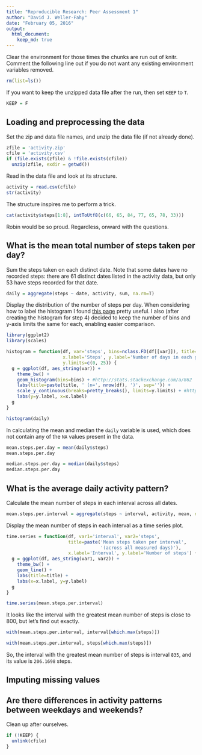 ```yaml
---
title: "Reproducible Research: Peer Assessment 1"
author: "David J. Weller-Fahy"
date: "February 05, 2016"
output: 
  html_document:
    keep_md: true
---
```


Clear the environment for those times the chunks are run out of knitr.  Comment the following line out if you do not want any existing environment variables removed.

```r
rm(list=ls())
```

If you want to keep the unzipped data file after the run, then set `KEEP` to `T`.

```r
KEEP = F
```

## Loading and preprocessing the data

Set the zip and data file names, and unzip the data file (if not already done).

```r
zfile = 'activity.zip'
cfile = 'activity.csv'
if (file.exists(zfile) & !file.exists(cfile))
  unzip(zfile, exdir = getwd())
```

Read in the data file and look at its structure.

```r
activity = read.csv(cfile)
str(activity)
```

The structure inspires me to perform a trick.

```r
cat(activity$steps[1:8], intToUtf8(c(66, 65, 84, 77, 65, 78, 33)))
```

Robin would be so proud.  Regardless, onward with the questions.

## What is the mean total number of steps taken per day?

Sum the steps taken on each distinct date.  Note that some dates have no recorded steps: there are 61 distinct dates listed in the activity data, but only 53 have steps recorded for that date.

```r
daily = aggregate(steps ~ date, activity, sum, na.rm=T)
```

Display the distribution of the number of steps per day.  When considering how to label the histogram I found [this page][1] pretty useful.  I also (after creating the histogram for step 4) decided to keep the number of bins and y-axis limits the same for each, enabling easier comparison.

[1]: http://www.dummies.com/how-to/content/how-to-clearly-label-the-axes-on-a-statistical-his.html

```r
library(ggplot2)
library(scales)

histogram = function(df, var='steps', bins=nclass.FD(df[[var]]), title='Steps taken per day',
                     x.label='Steps', y.label='Number of days in each group of steps',
                     y.limits=c(0, 25)) {
  g = ggplot(df, aes_string(var)) +
    theme_bw() +
    geom_histogram(bins=bins) + #http://stats.stackexchange.com/a/862
    labs(title=paste(title, ' (n=', nrow(df), ')', sep='')) + 
    scale_y_continuous(breaks=pretty_breaks(), limits=y.limits) + #http://stackoverflow.com/a/19512397
    labs(y=y.label, x=x.label)
  g
}

histogram(daily)
```

In calculating the mean and median the `daily` variable is used, which does not contain any of the `NA` values present in the data.

```r
mean.steps.per.day = mean(daily$steps)
mean.steps.per.day

median.steps.per.day = median(daily$steps)
median.steps.per.day
```

## What is the average daily activity pattern?

Calculate the mean number of steps in each interval across all dates.

```r
mean.steps.per.interval = aggregate(steps ~ interval, activity, mean, na.rm=T)
```

Display the mean number of steps in each interval as a time series plot.

```r

time.series = function(df, var1='interval', var2='steps',
                       title=paste('Mean steps taken per interval',
                                   '(across all measured days)'),
                       x.label='Interval', y.label='Number of steps') {
  g = ggplot(df, aes_string(var1, var2)) +
    theme_bw() +
    geom_line() +
    labs(title=title) + 
    labs(x=x.label, y=y.label)
  g
}

time.series(mean.steps.per.interval)
```

It looks like the interval with the greatest mean number of steps is close to 800, but let's find out exactly.

```r
with(mean.steps.per.interval, interval[which.max(steps)])

with(mean.steps.per.interval, steps[which.max(steps)])
```

So, the interval with the greatest mean number of steps is interval `835`, and its value is `206.1698` steps.

## Imputing missing values



## Are there differences in activity patterns between weekdays and weekends?

Clean up after ourselves.

```r
if (!KEEP) {
  unlink(cfile)
}
```
